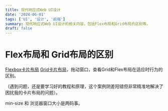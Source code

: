 ```yaml
---
title: 现代响应式Web UI设计
date: '2024-06-01'
tags: ['UI', '设计', '前端']
summary: 现代响应式Web UI设计的相关内容，包括Flex布局和Grid布局的区别等。
draft: false
---
```


# Flex布局和 Grid布局的区别

[Flexbox卡片布局](https://codepen.io/web-dot-dev/pen/QWMMVPm) [Grid卡片布局](https://codepen.io/web-dot-dev/pen/abyyaMg)，拖动窗口，查看Grid和Flex布局在适应时行为的区别。

（遇到问题，还是要学习好的教程和原理，这个案例阴差阳错但非常精准地解决了困扰我的卡片布局的问题）。

min-size 和 浏览器窗口大小是两码事。

